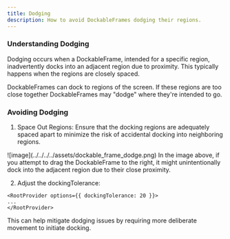 ```yaml
---
title: Dodging
description: How to avoid DockableFrames dodging their regions.
---
```


### Understanding Dodging
Dodging occurs when a DockableFrame, intended for a specific region, inadvertently docks into an adjacent region due to proximity. 
This typically happens when the regions are closely spaced.

DockableFrames can dock to regions of the screen. If these regions are too close together DockableFrames may "dodge" where they're intended to go.



### Avoiding Dodging

1. Space Out Regions: Ensure that the docking regions are adequately spaced apart to minimize the risk of accidental docking into neighboring regions.
<Card>
![image](../../../../assets/dockable_frame_dodge.png)
In the image above, if you attempt to drag the DockableFrame to the right, it might unintentionally dock into the adjacent region due to their close proximity.
</Card>

2. Adjust the dockingTolerance:
```tsx {5-6} title="app.tsx"
<RootProvider options={{ dockingTolerance: 20 }}>
...
</RootProvider>
```
This can help mitigate dodging issues by requiring more deliberate movement to initiate docking.